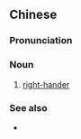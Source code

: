 ==Chinese==
{{zh-forms}}

===Pronunciation===
{{zh-pron
|m=yòupiězǐ
|cat=n
}}

===Noun===
{{zh-noun}}

# [[right-hander]]

===See also===
* {{zh-l|左撇子}}